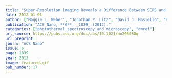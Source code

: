 ```yaml
---
title: "Super-Resolution Imaging Reveals a Difference Between SERS and Luminescence Centroids"
date: 2012-01-01
author: ["Maggie L. Weber", "Jonathan P. Litz", "David J. Masiello", "Katherine A. Willets"]
publication: "ACS Nano, **6**, _1839_ (2012)."
categories: ["photothermal_spectroscopy_and_microscopy", "dmref"]
url_source: https://pubs.acs.org/doi/abs/10.1021/nn205080q
url_preprint: 
journ: "ACS Nano"
issue: 6
page: 1839
year: 2012
image: featured.gif
pub_number: 17
---
```

